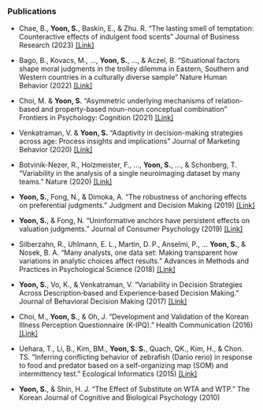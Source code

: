 <br>

### Publications
- Chae, B., **Yoon, S.**, Baskin, E., & Zhu. R. "The lasting smell of temptation: Counteractive effects of indulgent food scents" Journal of Business Research (2023) [[Link]](https://www.sciencedirect.com/science/article/abs/pii/S014829632200902X)

- Bago, B., Kovacs, M., ..., **Yoon, S.**, ..., & Aczel, B. "Situational factors shape moral judgments in the trolley dilemma in Eastern, Southern and Western countries in a culturally diverse sample" Nature Human Behavior (2022) [[Link]](https://www.nature.com/articles/s41562-022-01319-5)

- Choi, M. & **Yoon, S.** "Asymmetric underlying mechanisms of relation-based and property-based noun-noun conceptual combination" Frontiers in Psychology: Cognition (2021) [[Link]](https://www.frontiersin.org/articles/10.3389/fpsyg.2021.567971/abstract)

- Venkatraman, V. & **Yoon, S.** "Adaptivity in decision-making strategies across age: Process insights and implications" Journal of Marketing Behavior (2020) [[Link]](https://www.nowpublishers.com/article/Details/JMB-0067)

- Botvinik-Nezer, R., Holzmeister, F., ..., **Yoon, S.**, ..., & Schonberg, T. "Variability in the analysis of a single neuroimaging dataset by many teams." Nature (2020) [[Link]](https://www.nature.com/articles/s41586-020-2314-9)

- **Yoon, S.**, Fong, N., & Dimoka, A. "The robustness of anchoring effects on preferential judgments." Judgment and Decision Making (2019) [[Link]](http://www.sjdm.org/journal/19/190426/jdm190426.pdf)

- **Yoon, S.**, & Fong, N. "Uninformative anchors have persistent effects on valuation judgments." Journal of Consumer Psychology (2019) [[Link]](https://www.researchgate.net/publication/330469173_Uninformative_Anchors_Have_Persistent_Effects_on_Valuation_Judgments)

- Silberzahn, R., Uhlmann, E. L., Martin, D. P., Anselmi, P., ... **Yoon, S.**, & Nosek, B. A. "Many analysts, one data set: Making transparent how variations in analytic choices affect results." Advances in Methods and Practices in Psychological Science (2018) [[Link]](https://journals.sagepub.com/doi/abs/10.1177/2515245917747646)

- **Yoon, S.**, Vo, K., & Venkatraman, V. "Variability in Decision Strategies Across Description‐based and Experience‐based Decision Making." Journal of Behavioral Decision Making (2017) [[Link]](https://onlinelibrary.wiley.com/doi/abs/10.1002/bdm.2009)

- Choi, M., **Yoon, S.**, & Oh, J. "Development and Validation of the Korean Illness Perception Questionnaire (K-IPQ)." Health Communication (2016) [[Link]](http://www.papersearch.net/thesis/article.asp?key=3490215)

- Uehara, T., Li, B., Kim, BM., **Yoon, S. S.**, Quach, QK., Kim, H., & Chon. TS. "Inferring conflicting behavior of zebrafish (Danio rerio) in response to food and predator based on a self-organizing map (SOM) and intermittency test." Ecological Informatics (2015) [[Link]](https://www.sciencedirect.com/science/article/pii/S1574954114001411)

- **Yoon, S.**, & Shin, H. J. "The Effect of Substitute on WTA and WTP." The Korean Journal of Cognitive and Biological Psychology (2010)